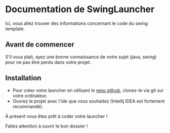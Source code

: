 # Documentation de SwingLauncher

Ici, vous allez trouver des informations concernant le code du swing template.

## Avant de commencer

S'il vous plait, ayez une bonne connaissance de votre sujet (java, swing) pour ne pas être perdu dans votre projet.

## Installation
 - Pour créer votre launcher en utilisant le [repo github](https://github.com/support-launcher/swinglauncher), clonez-le via git sur votre ordinateur.
 - Ouvrez le projet avec l'ide que vous souhaitez (Intellij IDEA est fortement recommandé).
 
 À présent vous êtes prêt à coder votre launcher !  


<Callout type="warning" emoji="⚠️">
  Faites attention à ouvrir le bon dossier !
</Callout>
